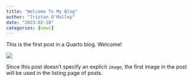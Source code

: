 ```yaml
---
title: "Welcome To My Blog"
author: "Tristan O'Malley"
date: "2023-02-20"
categories: [news]
---
```


This is the first post in a Quarto blog. Welcome!

![](thumbnail.jpg)

Since this post doesn't specify an explicit `image`, the first image in the post will be used in the listing page of posts.
